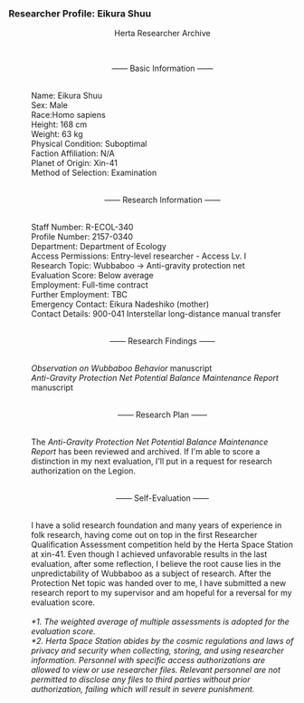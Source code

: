 ===Researcher Profile: Eikura Shuu===
:<div align="center">Herta Researcher Archive</div>
:<br /><div align="center">&mdash;&mdash; Basic Information &mdash;&mdash; </div>
:<br />Name: Eikura Shuu
:Sex: Male
:Race:Homo sapiens
:Height: 168 cm
:Weight: 63 kg
:Physical Condition: Suboptimal
:Faction Affiliation: N/A
:Planet of Origin: Xin-41
:Method of Selection: Examination
:<br /><div align="center">&mdash;&mdash; Research Information &mdash;&mdash; </div>
:<br />Staff Number: R-ECOL-340
:Profile Number: 2157-0340
:Department: Department of Ecology
:Access Permissions: Entry-level researcher - Access Lv. I 
:Research Topic: Wubbaboo → Anti-gravity protection net
:Evaluation Score: Below average
:Employment: Full-time contract
:Further Employment: TBC
:Emergency Contact: Eikura Nadeshiko (mother)
:Contact Details: 900-041 Interstellar long-distance manual transfer
:<br /><div align="center">&mdash;&mdash; Research Findings &mdash;&mdash; </div>
:<br />''Observation on Wubbaboo Behavior'' manuscript
:''Anti-Gravity Protection Net Potential Balance Maintenance Report'' manuscript
:<br /><div align="center">&mdash;&mdash; Research Plan &mdash;&mdash;</div>
:<br />The ''Anti-Gravity Protection Net Potential Balance Maintenance Report'' has been reviewed and archived. If I'm able to score a distinction in my next evaluation, I'll put in a request for research authorization on the Legion.
:<br /><div align="center">&mdash;&mdash; Self-Evaluation &mdash;&mdash;</div>
:<br />I have a solid research foundation and many years of experience in folk research, having come out on top in the first Researcher Qualification Assessment competition held by the Herta Space Station at xin-41. Even though I achieved unfavorable results in the last evaluation, after some reflection, I believe the root cause lies in the unpredictability of Wubbaboo as a subject of research. After the Protection Net topic was handed over to me, I have submitted a new research report to my supervisor and am hopeful for a reversal for my evaluation score.
:<br />''*1. The weighted average of multiple assessments is adopted for the evaluation score.''
:''*2. Herta Space Station abides by the cosmic regulations and laws of privacy and security when collecting, storing, and using researcher information. Personnel with specific access authorizations are allowed to view or use researcher files. Relevant personnel are not permitted to disclose any files to third parties without prior authorization, failing which will result in severe punishment.''
